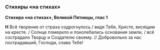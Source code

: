 ### Стихиры «на стихах»

**Стихира «на стихах», Великой Пятницы, глас 1**

**Н** Всё творение от страха содрогнулось / видя Тебя, Христе, вися́щим на кресте. / Солнце померкло и поколебались основания земли, / всё сострадало Творцу и Создателю своему. // Добровольно за нас пострадавший, Господи, слава Тебе!
